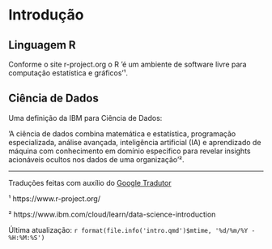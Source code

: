 # Introdução

## Linguagem R

Conforme o site r-project.org o R 'é um ambiente de software livre para computação estatística e gráficos'¹.

## Ciência de Dados

Uma definição da IBM para Ciência de Dados:

'A ciência de dados combina matemática e estatística, programação especializada, análise avançada, inteligência artificial (IA) e aprendizado de máquina com conhecimento em domínio específico para revelar insights acionáveis ocultos nos dados de uma organização'².

------------------------------------------------------------------------

Traduções feitas com auxílio do [Google Tradutor](https://translate.google.com.br/)

¹ https://www.r-project.org/

² https://www.ibm.com/cloud/learn/data-science-introduction

Última atualização: `r format(file.info('intro.qmd')$mtime, '%d/%m/%Y - %H:%M:%S')`
